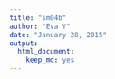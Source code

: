 ```yaml
---
title: "sm04b"
author: "Eva Y"
date: "January 28, 2015"
output:
  html_document:
    keep_md: yes
---
```

